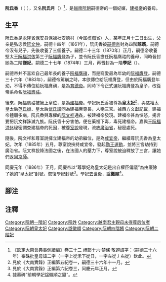 '''阮氏香'''（{{vie|v=Nguyễn Thị Hương|hn=阮氏香}}；{{bd|？||？|}}），又名'''阮氏月'''（{{vie|v='''Nguyễn Thị Nguyệt'''|hn=阮氏月}}）<ref>《[[欽定大南會典事例續編|欽定大南會典事例續編]]》卷三十二 禮部十六·禁條·敬避諱字：（嗣德三十六年）奉硃批皇母諱二字（一字上從禾下從日，一字左從丿右從{{僻字|月|月字右半部分}}）欽此。</ref>，是[[越南|越南]][[阮朝|阮朝]]嗣德帝的一個妃嬪，[[建福帝|建福帝]]的養母。

==生平==
阮氏香是[[永隆省|永隆省]][[保安县_(越南)|保安县]]保禄社安德村（今属[[槟椥省|槟椥省]]）人，某年正月十二日出生，父亲是弘忠侯[[阮文仲|阮文仲]]。嗣德十四年（1861年），阮氏香被[[嗣德帝|嗣德帝]]封為四階'''諒嬪'''。嗣德帝沒有兒子，先後收養了三個養子。嗣德二十三年（1870年）正月，嗣德帝收養堅太王[[阮福洪侅|阮福洪侅]]第三子[[阮福膺登|阮福膺登]]為子，並令阮氏香擔任阮福膺祜的養母，同時晉封她為二階'''謙妃'''。嗣德二十七年（1874年）三月，再晋封為一階'''學妃'''（{{vie|v=Học phi|hn=學妃}}）。

嗣德帝并不喜欢自己最年長的養子[[阮福膺禛|阮福膺禛]]，而是寵愛最為年幼的[[阮福膺登|阮福膺登]]。嗣德三十六年（1883年），嗣德帝駕崩之時，本欲傳位給阮福膺登，但由於阮福膺登年幼，不得不傳位給阮福膺禛，是為[[育德帝|育德帝]]。同時下令正式選阮福膺登為皇子，改從帝系命名[[阮福膺祜|阮福膺祜]]。

後來，阮福膺祜被擁上皇位，是為[[建福帝|建福帝]]。學妃阮氏香被尊為'''皇太妃'''<ref>見於《大南實錄》正編第五紀卷一，嗣德三十六年十一月。</ref>，與慈裕太皇太后[[范氏姮|范氏姮]]、皇太后[[武氏諧|武氏諧]]同為建福帝尊長，人稱三宮。據西方文獻記載，建福帝體弱多病，阮氏香與專權的[[阮文祥|阮文祥]]通姦，被建福帝發現。建福帝甚為惱怒，揚言要把阮文祥誅滅九族。阮氏香十分害怕，便在藥裡下毒，毒死建福帝。嘉興王[[阮福洪休|阮福洪休]]秘密調查建福帝的死因，被[[尊室說|尊室說]]發現，流放[[廣治省|廣治省]]，秘密處死。

隨後，阮文祥和尊室說擁立建福帝的幼弟繼位，是為[[咸宜帝|咸宜帝]]，繼續尊阮氏香為皇太妃。次年（1885年）五月，尊室說挾持咸宜帝，發起[[勤王運動|勤王運動]]，並將三宮劫持到廣治省。阮文祥投降法國之後，在法國人的壓力下，尊室說被迫釋放了三宮，讓她們返回[[順化市|京師]]。

同慶元年（1886年）正月，同慶帝以“尊學妃為皇太妃是出自權臣偏議”為由廢除了她的“皇太妃”封號，恢復學妃封號<ref>見於《大南實錄》正編第六紀卷三，同慶元年正月。</ref>。學妃去世後，諡'''徽順'''{{noteTag|1=“徽順”為嗣德帝制定的一階宮嬪通諡。}}<ref>據墓碑“前朝學妃諡徽順之寢”。</ref>。

==腳注==
{{notefoot}}

==注釋==
{{reflist}}

{{西山朝及阮朝皇后}}

[[Category:阮朝一階妃|Category:阮朝一階妃]]
[[Category:阮姓|Category:阮姓]]
[[Category:越南君主親母未得尊后位者|Category:越南君主親母未得尊后位者]]
[[Category:阮朝皇太妃|Category:阮朝皇太妃]]
[[Category:諡徽順|Category:諡徽順]]
[[Category:阮朝四階嬪|Category:阮朝四階嬪]]
[[Category:阮朝二階妃|Category:阮朝二階妃]]